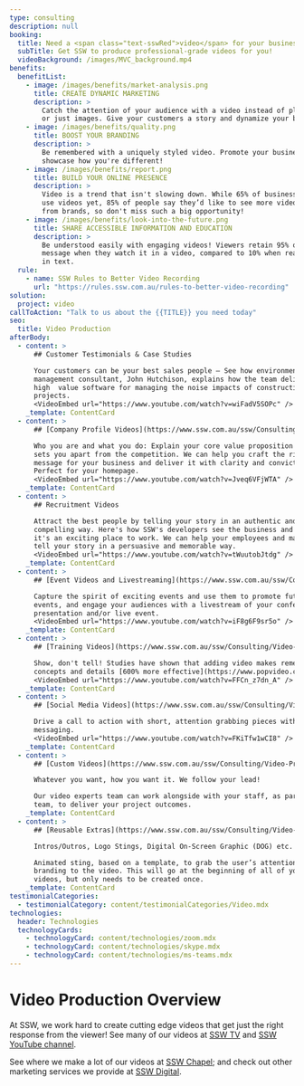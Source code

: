 ```yaml
---
type: consulting
description: null
booking:
  title: Need a <span class="text-sswRed">video</span> for your business?
  subTitle: Get SSW to produce professional-grade videos for you!
  videoBackground: /images/MVC_background.mp4
benefits:
  benefitList:
    - image: /images/benefits/market-analysis.png
      title: CREATE DYNAMIC MARKETING
      description: >
        Catch the attention of your audience with a video instead of plain text 
        or just images. Give your customers a story and dynamize your business.
    - image: /images/benefits/quality.png
      title: BOOST YOUR BRANDING
      description: >
        Be remembered with a uniquely styled video. Promote your business and 
        showcase how you're different!
    - image: /images/benefits/report.png
      title: BUILD YOUR ONLINE PRESENCE
      description: >
        Video is a trend that isn't slowing down. While 65% of business don't 
        use videos yet, 85% of people say they’d like to see more video content 
        from brands, so don't miss such a big opportunity!
    - image: /images/benefits/look-into-the-future.png
      title: SHARE ACCESSIBLE INFORMATION AND EDUCATION
      description: >
        Be understood easily with engaging videos! Viewers retain 95% of a 
        message when they watch it in a video, compared to 10% when reading  it
        in text.
  rule:
    - name: SSW Rules to Better Video Recording
      url: "https://rules.ssw.com.au/rules-to-better-video-recording"
solution:
  project: video
callToAction: "Talk to us about the {{TITLE}} you need today"
seo:
  title: Video Production
afterBody:
  - content: >
      ## Customer Testimonials & Case Studies

      Your customers can be your best sales people – See how environmental 
      management consultant, John Hutchison, explains how the team delivered
      high  value software for managing the noise impacts of construction
      projects. 
      <VideoEmbed url="https://www.youtube.com/watch?v=wiFadV5SOPc" />
    _template: ContentCard
  - content: >
      ## [Company Profile Videos](https://www.ssw.com.au/ssw/Consulting/Video-Production/Video-Production-Product-Services.aspx)

      Who you are and what you do: Explain your core value proposition and what 
      sets you apart from the competition. We can help you craft the right 
      message for your business and deliver it with clarity and conviction. 
      Perfect for your homepage.
      <VideoEmbed url="https://www.youtube.com/watch?v=Jveq6VFjWTA" />
    _template: ContentCard
  - content: >
      ## Recruitment Videos

      Attract the best people by telling your story in an authentic and 
      compelling way. Here's how SSW's developers see the business and why 
      it's an exciting place to work. We can help your employees and management 
      tell your story in a persuasive and memorable way.
      <VideoEmbed url="https://www.youtube.com/watch?v=tWuutobJtdg" />
    _template: ContentCard
  - content: >
      ## [Event Videos and Livestreaming](https://www.ssw.com.au/ssw/Consulting/Video-Production/Conference-Video-Recording.aspx)

      Capture the spirit of exciting events and use them to promote future 
      events, and engage your audiences with a livestream of your conference, 
      presentation and/or live event.
      <VideoEmbed url="https://www.youtube.com/watch?v=iF8g6F9sr5o" />
    _template: ContentCard
  - content: >
      ## [Training Videos](https://www.ssw.com.au/ssw/Consulting/Video-Production/Video-Production-Training.aspx)

      Show, don't tell! Studies have shown that adding video makes remembering 
      concepts and details [600% more effective](https://www.popvideo.com/blog/looking-at-the-facts-why-video-content-has-the-highest-retention-rate).
      <VideoEmbed url="https://www.youtube.com/watch?v=FFCn_z7dn_A" />
    _template: ContentCard
  - content: >
      ## [Social Media Videos](https://www.ssw.com.au/ssw/Consulting/Video-Production/Video-Production-Content-Marketing.aspx)

      Drive a call to action with short, attention grabbing pieces with clear 
      messaging.
      <VideoEmbed url="https://www.youtube.com/watch?v=FKiTfw1wCI8" />
    _template: ContentCard
  - content: >
      ## [Custom Videos](https://www.ssw.com.au/ssw/Consulting/Video-Production/Video-Production-Custom-Video.aspx)

      Whatever you want, how you want it. We follow your lead!

      Our video experts team can work alongside with your staff, as part of the 
      team, to deliver your project outcomes.
    _template: ContentCard
  - content: >
      ## [Reusable Extras](https://www.ssw.com.au/ssw/Consulting/Video-Production/Video-Production-Reusable-Extras.aspx)

      Intros/Outros, Logo Stings, Digital On-Screen Graphic (DOG) etc.

      Animated sting, based on a template, to grab the user’s attention and add 
      branding to the video. This will go at the beginning of all of your 
      videos, but only needs to be created once.
    _template: ContentCard
testimonialCategories:
  - testimonialCategory: content/testimonialCategories/Video.mdx
technologies:
  header: Technologies
  technologyCards:
    - technologyCard: content/technologies/zoom.mdx
    - technologyCard: content/technologies/skype.mdx
    - technologyCard: content/technologies/ms-teams.mdx
---
```


# Video Production Overview

At SSW, we work hard to create cutting edge videos that get just the right
response from the viewer! See many of our videos at [SSW TV](http://tv.ssw.com/)
and [SSW YouTube channel](https://www.youtube.com/c/sswtv).

See where we make a lot of our videos at [SSW Chapel](https://sswchapel.com.au/); and
check out other marketing services we provide at [SSW Digital](https://sswdigital.com.au/).
